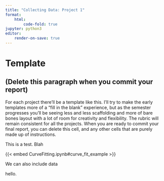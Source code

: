 ```yaml
---
title: "Collecting Data: Project 1"
format: 
    html:
        code-fold: true
jupyter: python3
editor:
    render-on-save: true
---
```


# Template

## (Delete this paragraph when you commit your report)

For each project there'll be a template like this. I'll try to make the early templates more of a "fill in the blank" experience, but as the semester progresses you'll be seeing less and less scaffolding and more of bare bones layout with a lot of room for creativity and flexibility. The rubric will remain consistent for all the projects. When you are ready to commit your final report, you can delete this cell, and any other cells that are purely made up of instructions.

This is a test. Blah

{{< embed CurveFitting.ipynb#curve_fit_example >}}

We can also include data

hello.
